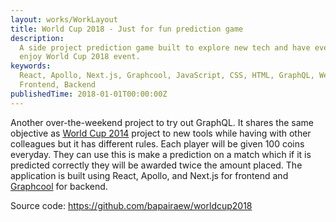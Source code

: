 ```yaml
---
layout: works/WorkLayout
title: World Cup 2018 - Just for fun prediction game
description:
  A side project prediction game built to explore new tech and have everyone
  enjoy World Cup 2018 event.
keywords:
  React, Apollo, Next.js, Graphcool, JavaScript, CSS, HTML, GraphQL, Web app,
  Frontend, Backend
publishedTime: 2018-01-01T00:00:00Z
---
```


Another over-the-weekend project to try out GraphQL. It shares the same
objective as [World Cup 2014](/works/009-world-cup-2014) project to new tools
while having with other colleagues but it has different rules. Each player will
be given 100 coins everyday. They can use this is make a prediction on a match
which if it is predicted correctly they will be awarded twice the amount placed.
The application is built using React, Apollo, and Next.js for frontend and
[Graphcool](https://www.graph.cool/) for backend.

Source code: https://github.com/bapairaew/worldcup2018
